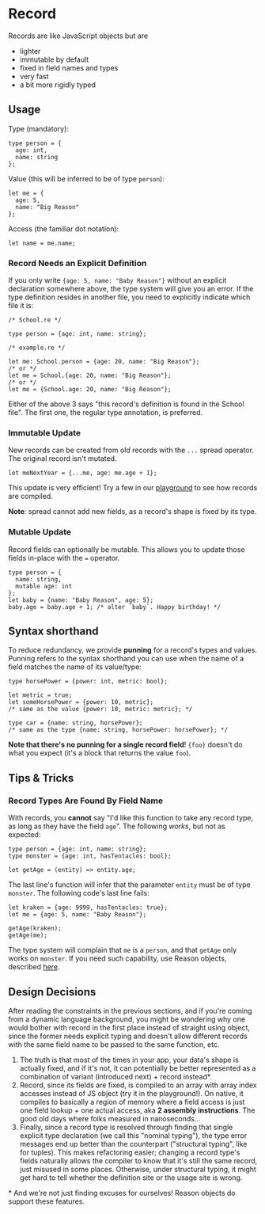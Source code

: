 # Record

Records are like JavaScript objects but are

- lighter
- immutable by default
- fixed in field names and types
- very fast
- a bit more rigidly typed

## Usage

Type (mandatory):

```reason
type person = {
  age: int,
  name: string
};
```

Value (this will be inferred to be of type `person`):

```reason
let me = {
  age: 5,
  name: "Big Reason"
};
```

Access (the familiar dot notation):

```reason
let name = me.name;
```

### Record Needs an Explicit Definition

If you only write `{age: 5, name: "Baby Reason"}` without an explicit declaration somewhere above, the type system will give you an error. If the type definition resides in another file, you need to explicitly indicate which file it is:

```reason
/* School.re */

type person = {age: int, name: string};
```

```reason
/* example.re */

let me: School.person = {age: 20, name: "Big Reason"};
/* or */
let me = School.{age: 20, name: "Big Reason"};
/* or */
let me = {School.age: 20, name: "Big Reason"};
```

Either of the above 3 says "this record's definition is found in the School file". The first one, the regular type annotation, is preferred.

### Immutable Update

New records can be created from old records with the `...` spread operator. The original record isn't mutated.

```reason
let meNextYear = {...me, age: me.age + 1};
```

This update is very efficient! Try a few in our [playground](//reasonml.github.io/try.html) to see how records are compiled.

**Note**: spread cannot add new fields, as a record's shape is fixed by its type.

### Mutable Update

Record fields can optionally be mutable. This allows you to update those fields in-place with the `=` operator.

```reason
type person = {
  name: string,
  mutable age: int
};
let baby = {name: "Baby Reason", age: 5};
baby.age = baby.age + 1; /* alter `baby`. Happy birthday! */
```

## Syntax shorthand

To reduce redundancy, we provide **punning** for a record's types and values. Punning refers to the syntax shorthand you can use when the name of a field matches the name of its value/type:

```reason
type horsePower = {power: int, metric: bool};

let metric = true;
let someHorsePower = {power: 10, metric};
/* same as the value {power: 10, metric: metric}; */

type car = {name: string, horsePower};
/* same as the type {name: string, horsePower: horsePower}; */
```

**Note that there's no punning for a single record field**! `{foo}` doesn't do what you expect (it's a block that returns the value `foo`).

## Tips & Tricks

### Record Types Are Found By Field Name

With records, you **cannot** say "I'd like this function to take any record type, as long as they have the field `age`". The following _works_, but not as expected:

```reason
type person = {age: int, name: string};
type monster = {age: int, hasTentacles: bool};

let getAge = (entity) => entity.age;
```

The last line's function will infer that the parameter `entity` must be of type `monster`. The following code's last line fails:

```reason
let kraken = {age: 9999, hasTentacles: true};
let me = {age: 5, name: "Baby Reason"};

getAge(kraken);
getAge(me);
```

The type system will complain that `me` is a `person`, and that `getAge` only works on `monster`. If you need such capability, use Reason objects, described [here](object.md).

## Design Decisions

After reading the constraints in the previous sections, and if you're coming from a dynamic language background, you might be wondering why one would bother with record in the first place instead of straight using object, since the former needs explicit typing and doesn't allow different records with the same field name to be passed to the same function, etc.

1. The truth is that most of the times in your app, your data's shape is actually fixed, and if it's not, it can potentially be better represented as a combination of variant (introduced next) + record instead*.
2. Record, since its fields are fixed, is compiled to an array with array index accesses instead of JS object (try it in the playground!). On native, it compiles to basically a region of memory where a field access is just one field lookup + one actual access, aka **2 assembly instructions**. The good old days where folks measured in nanoseconds...
3. Finally, since a record type is resolved through finding that single explicit type declaration (we call this "nominal typing"), the type error messages end up better than the counterpart ("structural typing", like for tuples). This makes refactoring easier; changing a record type's fields naturally allows the compiler to know that it's still the same record, just misused in some places. Otherwise, under structural typing, it might get hard to tell whether the definition site or the usage site is wrong.

\* And we're not just finding excuses for ourselves! Reason objects do support these features.

<!--TODO: sharable playground for 2 -->

